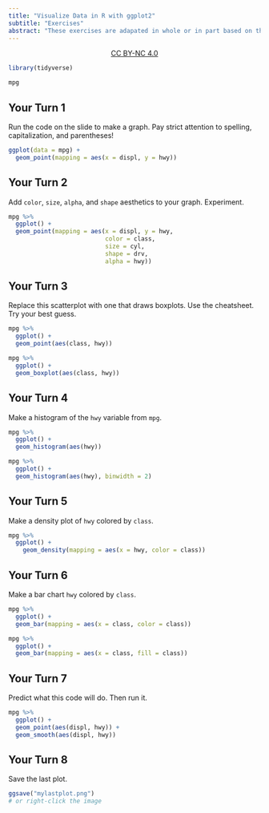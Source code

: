 ```yaml
---
title: "Visualize Data in R with ggplot2"
subtitle: "Exercises"
abstract: "These exercises are adapated in whole or in part based on the <i>Master the Tidyverse</i> work by Garrett Grolemund at RStudio.  \nCC BY Garrett Grolemund, RStudio ; BY-NC John Little"
---
```



<center>[CC BY-NC 4.0](https://creativecommons.org/licenses/by-nc/4.0/)</center>

```r
library(tidyverse)
```

```r
mpg
```


## Your Turn 1

Run the code on the slide to make a graph. Pay strict attention to spelling, capitalization, and parentheses!

```r
ggplot(data = mpg) +
  geom_point(mapping = aes(x = displ, y = hwy))
```

## Your Turn 2

Add `color`, `size`, `alpha`, and `shape` aesthetics to your graph. Experiment.  

```r
mpg %>% 
  ggplot() +
  geom_point(mapping = aes(x = displ, y = hwy,
                           color = class,
                           size = cyl,
                           shape = drv,
                           alpha = hwy))
```

## Your Turn 3

Replace this scatterplot with one that draws boxplots. Use the cheatsheet. Try your best guess.

```r
mpg %>% 
  ggplot() + 
  geom_point(aes(class, hwy))

mpg %>% 
  ggplot() + 
  geom_boxplot(aes(class, hwy))
```

## Your Turn 4

Make a histogram of the `hwy` variable from `mpg`.

```r
mpg %>% 
  ggplot() +
  geom_histogram(aes(hwy))
```

```r
mpg %>% 
  ggplot() +
  geom_histogram(aes(hwy), binwidth = 2)
```


## Your Turn 5

Make a density plot of `hwy` colored by `class`.

```r
mpg %>% 
  ggplot() +
    geom_density(mapping = aes(x = hwy, color = class))
```

## Your Turn 6

Make a bar chart `hwy` colored by `class`.

```r
mpg %>% 
  ggplot() +
  geom_bar(mapping = aes(x = class, color = class))
```

```r
mpg %>% 
  ggplot() +
  geom_bar(mapping = aes(x = class, fill = class))
```

## Your Turn 7

Predict what this code will do. Then run it.

```r
mpg %>% 
  ggplot() + 
  geom_point(aes(displ, hwy)) +
  geom_smooth(aes(displ, hwy))
```


## Your Turn 8

Save the last plot.

```r
ggsave("mylastplot.png")
# or right-click the image
```

